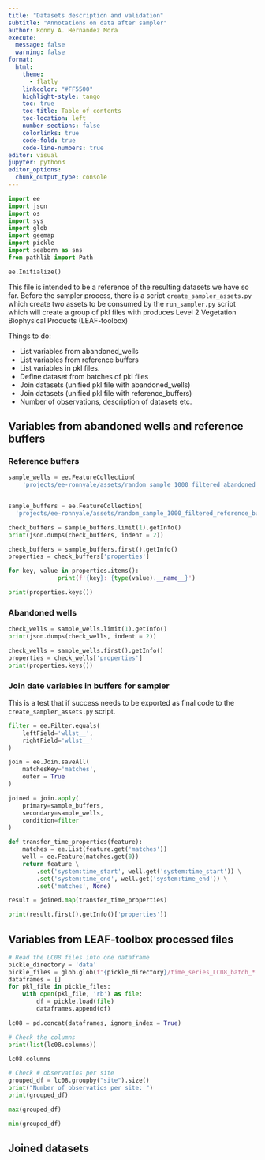 ```yaml
---
title: "Datasets description and validation"
subtitle: "Annotations on data after sampler"
author: Ronny A. Hernandez Mora
execute:
  message: false
  warning: false
format: 
  html:
    theme:
      - flatly
    linkcolor: "#FF5500"
    highlight-style: tango
    toc: true
    toc-title: Table of contents
    toc-location: left
    number-sections: false
    colorlinks: true
    code-fold: true
    code-line-numbers: true
editor: visual
jupyter: python3
editor_options: 
  chunk_output_type: console
---
```


```python
import ee
import json
import os
import sys
import glob
import geemap
import pickle
import seaborn as sns
from pathlib import Path
```

```python
ee.Initialize()
```

This file is intended to be a reference of the resulting datasets we have so
far. Before the sampler process, there is a script `create_sampler_assets.py`
which create two assets to be consumed by the `run_sampler.py` script which
will create a group of pkl files with produces Level 2 Vegetation Biophysical 
Products (LEAF-toolbox)

Things to do:

 - List variables from abandoned_wells
 - List variables from reference buffers
 - List variables in pkl files.
 - Define dataset from batches of pkl files
 - Join datasets (unified pkl file with abandoned_wells)
 - Join datasets (unified pkl file with reference_buffers)
 - Number of observations, description of datasets etc.

## Variables from abandoned wells and reference buffers

### Reference buffers



```python
sample_wells = ee.FeatureCollection(
    'projects/ee-ronnyale/assets/random_sample_1000_filtered_abandoned_wells')


sample_buffers = ee.FeatureCollection(
  'projects/ee-ronnyale/assets/random_sample_1000_filtered_reference_buffers')
```

```python
check_buffers = sample_buffers.limit(1).getInfo()
print(json.dumps(check_buffers, indent = 2))
```

```python
check_buffers = sample_buffers.first().getInfo()
properties = check_buffers['properties']

for key, value in properties.items():
              print(f'{key}: {type(value).__name__}')
```

```python
print(properties.keys())
```

### Abandoned wells

```python
check_wells = sample_wells.limit(1).getInfo()
print(json.dumps(check_wells, indent = 2))
```


```python
check_wells = sample_wells.first().getInfo()
properties = check_wells['properties']
print(properties.keys())
```

### Join date variables in buffers for sampler

This is a test that if success needs to be exported as final code to the 
`create_sampler_assets.py` script.


```python
filter = ee.Filter.equals(
    leftField='wllst__',
    rightField='wllst__'
)

join = ee.Join.saveAll(
    matchesKey='matches',
    outer = True
)

joined = join.apply(
    primary=sample_buffers,
    secondary=sample_wells,
    condition=filter
)

def transfer_time_properties(feature):
    matches = ee.List(feature.get('matches'))
    well = ee.Feature(matches.get(0))  
    return feature \
        .set('system:time_start', well.get('system:time_start')) \
        .set('system:time_end', well.get('system:time_end')) \
        .set('matches', None) 

result = joined.map(transfer_time_properties)
```

```python
print(result.first().getInfo()['properties'])
```

## Variables from LEAF-toolbox processed files

```python
# Read the LC08 files into one dataframe
pickle_directory = 'data'
pickle_files = glob.glob(f"{pickle_directory}/time_series_LC08_batch_*.pkl")
dataframes = []
for pkl_file in pickle_files:
    with open(pkl_file, 'rb') as file:
        df = pickle.load(file)
        dataframes.append(df)

lc08 = pd.concat(dataframes, ignore_index = True)
```

```python
# Check the columns
print(list(lc08.columns))
```

```python
lc08.columns
```


```python
# Check # observatios per site
grouped_df = lc08.groupby("site").size()
print("Number of observatios per site: ")
print(grouped_df)
```

```python
max(grouped_df)
```

```python
min(grouped_df)
```

## Joined datasets

```python

```
